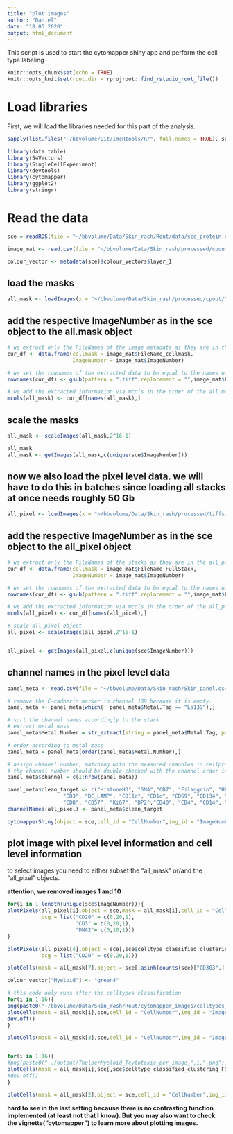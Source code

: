 ```yaml
---
title: "plot images"
author: "Daniel"
date: "18.05.2020"
output: html_document
---
```


This script is used to start the cytomapper shiny app and perform the cell type labeling

```r
knitr::opts_chunk$set(echo = TRUE)
knitr::opts_knit$set(root.dir = rprojroot::find_rstudio_root_file())
```

# Load libraries

First, we will load the libraries needed for this part of the analysis.

```r
sapply(list.files("~/bbvolume/Git/imcRtools/R/", full.names = TRUE), source)

library(data.table)
library(S4Vectors)
library(SingleCellExperiment)
library(devtools)
library(cytomapper)
library(ggplot2)
library(stringr)
```

# Read the data

```r
sce = readRDS(file = "~/bbvolume/Data/Skin_rash/Rout/data/sce_protein.rds")

image_mat <- read.csv(file = "~/bbvolume/Data/Skin_rash/processed/cpout/Image.csv")

colour_vector <- metadata(sce)$colour_vectors$layer_1
```

## load the masks

```r
all_mask <- loadImages(x = "~/bbvolume/Data/Skin_rash/processed/cpout/",pattern = "ilastik_s2_Probabilities_mask.tiff")
```

## add the respective ImageNumber as in the sce object to the all.mask object

```r


# we extract only the FileNames of the image metadata as they are in the all.masks object
cur_df <- data.frame(cellmask = image_mat$FileName_cellmask,
                     ImageNumber = image_mat$ImageNumber)

# we set the rownames of the extracted data to be equal to the names of all.masks
rownames(cur_df) <- gsub(pattern = ".tiff",replacement = "",image_mat$FileName_cellmask)

# we add the extracted information via mcols in the order of the all.masks object to 
mcols(all_mask) <- cur_df[names(all_mask),]
```

## scale the masks

```r

all_mask <- scaleImages(all_mask,2^16-1)

all_mask
all_mask <- getImages(all_mask,c(unique(sce$ImageNumber)))

```


## now we also load the pixel level data. we will have to do this in batches since loading all stacks at once needs roughly 50 Gb


```r
all_pixel <- loadImages(x = "~/bbvolume/Data/Skin_rash/processed/tiffs/",pattern = ".*_full.tiff")
```

## add the respective ImageNumber as in the sce object to the all_pixel object

```r
# we extract only the FileNames of the stacks as they are in the all_pixel object
cur_df <- data.frame(cellmask = image_mat$FileName_FullStack,
                     ImageNumber = image_mat$ImageNumber)

# we set the rownames of the extracted data to be equal to the names of all_pixel
rownames(cur_df) <- gsub(pattern = ".tiff",replacement = "",image_mat$FileName_FullStack)

# we add the extracted information via mcols in the order of the all_pixel object
mcols(all_pixel) <- cur_df[names(all_pixel),]

# scale all_pixel object
all_pixel <- scaleImages(all_pixel,2^16-1)


all_pixel <- getImages(all_pixel,c(unique(sce$ImageNumber)))
```

## channel names in the pixel level data
 
```r
panel_meta <- read.csv(file = "~/bbvolume/Data/Skin_rash/Skin_panel.csv", sep= "," )

# remove the E-cadherin marker in channel 139 because it is empty.
panel_meta <- panel_meta[which(! panel_meta$Metal.Tag == "La139"),]

# sort the channel names accordingly to the stack
# extract metal mass
panel_meta$Metal.Number = str_extract(string = panel_meta$Metal.Tag, pattern = "[0-9]+")

# order according to metal mass
panel_meta = panel_meta[order(panel_meta$Metal.Number),]

# assign channel number, matching with the measured channles in cellprofiler
# the channel number should be double-checked with the channel order in the _full.csv file in the tiff folder to see if the order matches (e.g. Y89 can cause a mismatch)
panel_meta$channel = c(1:nrow(panel_meta))

panel_meta$clean_target <- c("HistoneH3", "SMA","CD7", "Filaggrin", "HLADR","CD370", "CD27", "CD16", "CD163", "Langerin", "CD11b", "CD68", "CD31",
                  "CD3", "DC_LAMP", "CD11c", "CD1c", "CD69", "CD134", "GrzB", "CD45RA", "STING", "CD45RO", "FoxP3", "CD20", "CLA",
                  "CD8", "CD57", "Ki67", "DP2","CD40", "CD4", "CD14", "E-cad",  "CD303", "CD206", "DNA1", "DNA2", "MPO")
channelNames(all_pixel) <- panel_meta$clean_target
```

```r
cytomapperShiny(object = sce,cell_id = "CellNumber",img_id = "ImageNumber",mask = all_mask, image = all_pixel)
```


## plot image with pixel level information and cell level information

to select images you need to either subset the "all_mask" or/and the "all_pixel" objects.

**attention, we removed images 1 and 10**


```r
for(i in 1:length(unique(sce$ImageNumber))){
plotPixels(all_pixel[i],object = sce,mask = all_mask[i],cell_id = "CellNumber",img_id = "ImageNumber",colour_by = c("CD20","CD3","DNA2"),
           bcg = list("CD20" = c(0,20,1),
                      "CD3" = c(0,20,1),
                      "DNA2"= c(0,10,1)))
}

plotPixels(all_pixel[4],object = sce[,sce$celltype_classified_clustering_FS == "Thelper_3"],mask = all_mask[4],cell_id = "CellNumber",img_id = "ImageNumber",colour_by = c("CD20"),outline_by = "celltype_classified_clustering_FS",
           bcg = list("CD20" = c(0,20,1)))
```

```r
plotCells(mask = all_mask[7],object = sce[,asinh(counts(sce)["CD303",]) > 2 ],cell_id = "CellNumber",img_id = "ImageNumber",colour_by = c("CD303"),colour = list(CD303 = c("green","green")))

colour_vector["Myeloid"] <- "green4"

# this code only runs after the celltypes classification
for(i in 1:16){
png(paste0("~/bbvolume/Data/Skin_rash/Rout/cytomapper_images/celltypes_per_image_noscale_no_name_",i,".png"), width = 2500, height = 2500)
plotCells(mask = all_mask[i],sce,cell_id = "CellNumber",img_id = "ImageNumber",colour_by = "celltype_classified",colour = list(celltype_classified = colour_vector),scale_bar =NULL, image_title =NULL)
dev.off()
}

plotCells(mask = all_mask[3],sce,cell_id = "CellNumber",img_id = "ImageNumber", colour_by = "celltype_classified",colour = list(celltype_classified = metadata(sce)$colour_vectors$layer_1))


for(i in 1:16){
#png(paste0("../output/ThelperMyeloid_Tcytotoxic_per_image_",i,".png"), width = 2500, height = 2500)
plotCells(mask = all_mask[i],sce[,sce$celltype_classified_clustering_FS %in% c("Thelper_2")],cell_id = "CellNumber",img_id = "ImageNumber",colour_by = "celltype_classified_clustered_FS",colour = list(celltype_classified_clustered_FS = c(Thelper_2 = "green")))
#dev.off()
}

```



```r
plotCells(mask = all_mask[2],object = sce,cell_id = "CellNumber",img_id = "ImageNumber",colour_by = c("CD3","CD8","DNA2"),colour = list(CD3 = c("black","green"),CD8 = c("black","red"),DNA2 = c("black","blue")))
```

__hard to see in the last setting because there is no contrasting function implemented (at least not that I know). But you may also want to check the vignette("cytomapper") to learn more about plotting images.__
